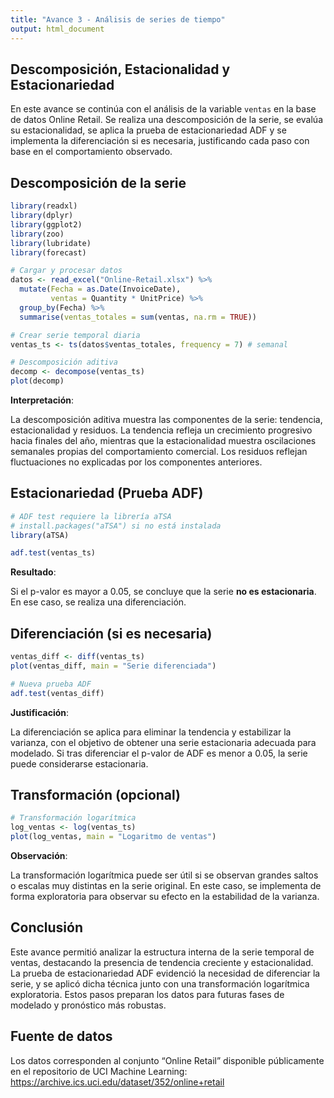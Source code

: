 ```yaml
---
title: "Avance 3 - Análisis de series de tiempo"
output: html_document
---
```


## Descomposición, Estacionalidad y Estacionariedad

En este avance se continúa con el análisis de la variable `ventas` en la base de datos Online Retail. Se realiza una descomposición de la serie, se evalúa su estacionalidad, se aplica la prueba de estacionariedad ADF y se implementa la diferenciación si es necesaria, justificando cada paso con base en el comportamiento observado.

## Descomposición de la serie

```r
library(readxl)
library(dplyr)
library(ggplot2)
library(zoo)
library(lubridate)
library(forecast)

# Cargar y procesar datos
datos <- read_excel("Online-Retail.xlsx") %>%
  mutate(Fecha = as.Date(InvoiceDate),
         ventas = Quantity * UnitPrice) %>%
  group_by(Fecha) %>%
  summarise(ventas_totales = sum(ventas, na.rm = TRUE))

# Crear serie temporal diaria
ventas_ts <- ts(datos$ventas_totales, frequency = 7) # semanal

# Descomposición aditiva
decomp <- decompose(ventas_ts)
plot(decomp)
```

**Interpretación**:  

La descomposición aditiva muestra las componentes de la serie: tendencia, estacionalidad y residuos. La tendencia refleja un crecimiento progresivo hacia finales del año, mientras que la estacionalidad muestra oscilaciones semanales propias del comportamiento comercial. Los residuos reflejan fluctuaciones no explicadas por los componentes anteriores.

## Estacionariedad (Prueba ADF)

```r
# ADF test requiere la librería aTSA
# install.packages("aTSA") si no está instalada
library(aTSA)

adf.test(ventas_ts)
```

**Resultado**:

Si el p-valor es mayor a 0.05, se concluye que la serie **no es estacionaria**. En ese caso, se realiza una diferenciación.

## Diferenciación (si es necesaria)

```r
ventas_diff <- diff(ventas_ts)
plot(ventas_diff, main = "Serie diferenciada")

# Nueva prueba ADF
adf.test(ventas_diff)
```

**Justificación**:  

La diferenciación se aplica para eliminar la tendencia y estabilizar la varianza, con el objetivo de obtener una serie estacionaria adecuada para modelado. Si tras diferenciar el p-valor de ADF es menor a 0.05, la serie puede considerarse estacionaria.

## Transformación (opcional)

```r
# Transformación logarítmica
log_ventas <- log(ventas_ts)
plot(log_ventas, main = "Logaritmo de ventas")
```

**Observación**:  

La transformación logarítmica puede ser útil si se observan grandes saltos o escalas muy distintas en la serie original. En este caso, se implementa de forma exploratoria para observar su efecto en la estabilidad de la varianza.

## Conclusión

Este avance permitió analizar la estructura interna de la serie temporal de ventas, destacando la presencia de tendencia creciente y estacionalidad. La prueba de estacionariedad ADF evidenció la necesidad de diferenciar la serie, y se aplicó dicha técnica junto con una transformación logarítmica exploratoria. Estos pasos preparan los datos para futuras fases de modelado y pronóstico más robustas.

## Fuente de datos

Los datos corresponden al conjunto "Online Retail" disponible públicamente en el repositorio de UCI Machine Learning:  
[https://archive.ics.uci.edu/dataset/352/online+retail](https://archive.ics.uci.edu/dataset/352/online+retail)
